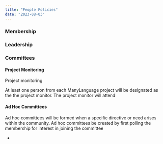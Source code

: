 ```yaml
---
title: "People Policies"
date: "2023-08-03"
---
```


### Membership

### Leadership

### Committees

#### Project Monitoring

Project monitoring

At least one person from each ManyLanguage project will be designated as the the project monitor. The project monitor will attend

#### Ad Hoc Committees

Ad hoc committees will be formed when a specific directive or need arises within the community. Ad hoc committees be created by first polling the membership for interest in joining the committee

-   
